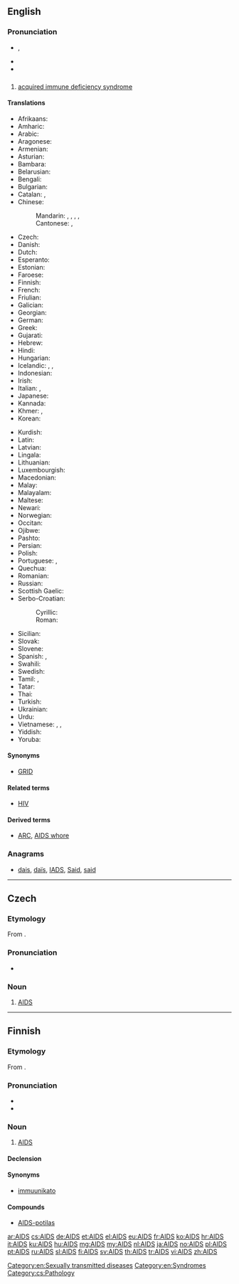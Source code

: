 {{also|aids}}
==English==
{{wikipedia}}

===Pronunciation===
* {{IPA|/eɪdz/}}, {{X-SAMPA|/eIdz/}}
* {{audio|En-uk-AIDS.ogg|Audio (UK)}}
* {{homophones|aids|aides}}

==={{acronym}}===
{{en-proper noun}}

# {{disease}} [[acquired immune deficiency syndrome]]

====Translations====
{{trans-top|acquired immune deficiency syndrome}}
<!--Only acronyms belong in this table! The long forms belong at acquired immune dificiency syndrome.-->
* Afrikaans: {{t-|af|Vigs}}
* Amharic: {{t-|am|ኤድስ|sc=Ethi}}
* Arabic: {{t-|ar|الإيدز|m|tr=al-'iidz}}
* Aragonese: {{t-|an|SIDA|f}}
* Armenian: {{t-|hy|ՁԻԱՀ|tr=JIAH}}
* Asturian: {{t-|ast|SIDA|m}}
* Bambara: {{t-|bm|Sida}}
* Belarusian: {{t-|be|СНІД|m|tr=SNID}}
* Bengali: {{t-|bn|এইডস|tr=eiḑs|sc=Beng}}
* Bulgarian: {{t-|bg|СПИН|m|tr=SPIN}}
* Catalan: {{t-|ca|sida|f}}, {{t-|ca|SIDA|f}}
* Chinese:
*: Mandarin: {{t-|cmn|艾滋病|tr=àizībìng|sc=Hani}}, {{t|cmn|愛滋病|sc=Hani}},  {{t|cmn|爱滋病|tr=àizībìng|sc=Hani}}, {{t|cmn|愛死病|sc=Hani}}, {{t|cmn|爱死病|tr=àisǐbìng|sc=Hani}}
*: Cantonese: {{tø|yue|艾滋病|sc=Hani}}, {{tø|yue|愛滋病|sc=Hani}}
* Czech: {{t+|cs|AIDS}}
* Danish: {{t-|da|aids}}
* Dutch: {{t+|nl|aids|m}}
* Esperanto: {{t+|eo|aidoso}}
* Estonian: {{t+|et|AIDS}}
* Faroese: {{t-|fo|eyðkvæmi|n}}
* Finnish: {{t+|fi|AIDS}}
* French: {{t+|fr|SIDA|m}}
* Friulian: {{tø|fur|AIDS}}
* Galician: {{t+|gl|SIDA|f}}
* Georgian: {{t-|ka|შიდსი|tr=šidsi|sc=Geor}}
* German: {{t+|de|AIDS}}
* Greek: {{t+|el|AIDS|n}}
* Gujarati: {{t-|gu|એડ્સ|sc=Gujr}}
* Hebrew: {{t-|he|איידס|tr=eyds}}
* Hindi: {{t-|hi|एड्स|tr=eḍs|sc=Deva}}
* Hungarian: {{t+|hu|AIDS}}
* Icelandic: {{t+|is|alnæmi|n}}, {{t+|is|eyðni|f}}, {{t-|is|AIDS|n}}
* Indonesian: {{t-|id|AIDS}}
* Irish: {{t-|ga|SEIF}}
* Italian: {{t+|it|SIDA|f}}, {{t+|it|AIDS}}
* Japanese: {{t-|ja|エイズ|tr=eidzu}}
* Kannada: {{t-|kn|ಏಡ್ಸ್|sc=Knda}}
* Khmer: {{t+|km|អេដស៍|tr=ayd|sc=Khmr}}, {{t-|km|ស៊ីដា|tr=sīdā|sc=Khmr}}
* Korean: {{t+|ko|에이즈|tr=eijeu|sc=Hang}}
{{trans-mid}}
* Kurdish: {{t+|ku|AIDS}}
* Latin: {{t-|la|SCDI}}
* Latvian: {{t-|lv|AIDS}}
* Lingala: {{t-|ln|Sida}}
* Lithuanian: {{t-|lt|AIDS}}
* Luxembourgish: {{t-|lb|Aids}}
* Macedonian: {{t-|mk|СИДА|m|tr=SIDA}}
* Malay: {{t-|ms|AIDS}}
* Malayalam: {{t-|ml|എയ്ഡ്സ്|sc=Mlym}}
* Maltese: {{t-|mt|AIDS}}
* Newari: {{tø|new|एड्स}}
* Norwegian: {{t+|no|AIDS}}
* Occitan: {{t-|oc|SIDA|m}}
* Ojibwe: {{tø|oj|majimiskwi-aakoziwin}}
* Pashto: {{t-|ps|اېډز|sc=ps-Arab}}
* Persian: {{t+|fa|ایدز|tr=eydz}}
* Polish: {{t+|pl|AIDS|m}}
* Portuguese: {{t+|pt|SIDA|m|f}}, {{t+|pt|AIDS|f}}
* Quechua: {{t-|qu|UHCW}}
* Romanian: {{t-|ro|SIDA|f}}
* Russian: {{t+|ru|СПИД|m|tr=SPID}}
* Scottish Gaelic: {{t-|gd|galar na seirg|m}}
* Serbo-Croatian:
*: Cyrillic: {{t-|sh|СИДА|sc=Cyrl}}
*: Roman: {{t-|sh|SIDA}}
* Sicilian: {{t-|scn|AIDS}}
* Slovak: {{t-|sk|aids}}
* Slovene: {{t-|sl|aids}}
* Spanish: {{t+|es|SIDA|m}}, {{t+|es|sida|m}}
* Swahili: {{t-|sw|UKIMWI}}
* Swedish: {{t+|sv|aids}}
* Tamil: {{t-|ta|வேட்டை நோய்|tr=vettai nOi}}, {{t-|ta|உடற்தேய்வு நோய்|tr=uDaRthEyvu nOi}}
* Tatar: {{t-|tt|AİDS}}
* Thai: {{t-|th|เอดส์|tr=èt}}
* Turkish: {{t+|tr|AIDS}}
* Ukrainian: {{t-|uk|СНІД|m|tr=SNID}}
* Urdu: {{t-|ur|ایڈس|tr=eḍs|sc=ur-Arab}}
* Vietnamese: {{t+|vi|AIDS}}, {{t-|vi|SIĐA}}, {{t+|vi|SIDA}}
* Yiddish: {{t-|yi|עידס|tr=eids}}
* Yoruba: {{t-|yo|AIDS}}
{{trans-bottom}}

====Synonyms====
* {{sense|obsolete}} [[GRID]]

====Related terms====
* [[HIV]]

====Derived terms====
* [[ARC]], [[AIDS whore]]

===Anagrams===
* [[dais#English|dais]], [[daïs#English|daïs]], [[IADS#English|IADS]], [[Said#English|Said]], [[said#English|said]]

[[Category:en:Sexually transmitted diseases]]
[[Category:en:Syndromes]]

----

==Czech==

===Etymology===
From {{etyl|en|cs}} {{term|AIDS|lang=en}}.

===Pronunciation===
* {{audio|Cs-AIDS.ogg|Audio}}

===Noun===
{{cs-noun|g=m}}

# [[#English|AIDS]]

[[Category:cs:Pathology]]

----

==Finnish==

===Etymology===
From {{etyl|en|fi}} {{term|AIDS|lang=en}}.

===Pronunciation===
* {{hyphenation|AIDS}}
* {{IPA|lang=fi|/ˈɑids/}}

===Noun===
{{fi-noun}}

# [[#English|AIDS]]

====Declension====
{{fi-decl-risti|AIDS|i=0}}

====Synonyms====
* [[immuunikato]]

====Compounds====
* [[AIDS-potilas]]

[[ar:AIDS]]
[[cs:AIDS]]
[[de:AIDS]]
[[et:AIDS]]
[[el:AIDS]]
[[eu:AIDS]]
[[fr:AIDS]]
[[ko:AIDS]]
[[hr:AIDS]]
[[it:AIDS]]
[[ku:AIDS]]
[[hu:AIDS]]
[[mg:AIDS]]
[[my:AIDS]]
[[nl:AIDS]]
[[ja:AIDS]]
[[no:AIDS]]
[[pl:AIDS]]
[[pt:AIDS]]
[[ru:AIDS]]
[[sl:AIDS]]
[[fi:AIDS]]
[[sv:AIDS]]
[[th:AIDS]]
[[tr:AIDS]]
[[vi:AIDS]]
[[zh:AIDS]]